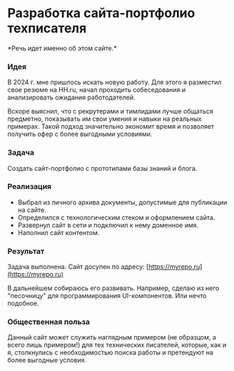 
# Разработка сайта-портфолио техписателя

<Callout>
	*Речь идет именно об этом сайте.*
</Callout>

<Steps>

### Идея

В 2024 г. мне пришлось искать новую работу. Для этого я разместил свое резюме на HH.ru, начал проходить собеседования и анализировать ожидания работодателей. 

Вскоре выяснил, что с рекрутерами и тимлидами лучше общаться предметно, показывать им свои умения и навыки на реальных примерах. Такой подход значительно экономит время и позволяет получить офер с более выгодными условиями.

### Задача

Создать сайт-портфолио с прототипами базы знаний и блога. 

### Реализация

- Выбрал из личного архива документы, допустимые для публикации на сайте.
- Определился с технологическим стеком и оформлением сайта.
- Развернул сайт в сети и подключил к нему доменное имя.
- Наполнил сайт контентом.

### Результат

Задача выполнена. Сайт досупен по адресу: [https://myrepo.ru](https://myrepo.ru)

В дальнейшем собираюсь его развивать. Например, сделаю из него "песочницу" для программирования UI-компонентов. Или нечто подобное.

### Общественная польза

Данный сайт может служить наглядным примером (не образцом, а всего лишь примером!) для тех технических писателей, которые, как и я, столкнулись с необходимостью поиска работы и претендуют на более выгодные условия.

</Steps>